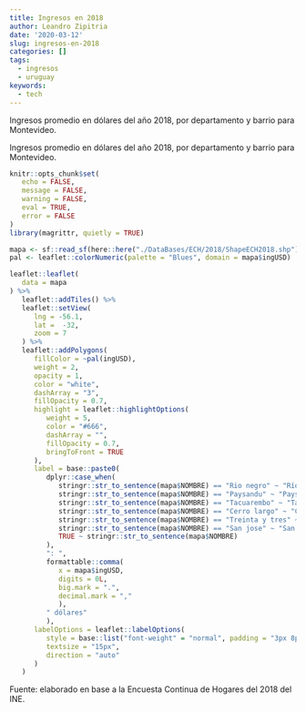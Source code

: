 ```yaml
---
title: Ingresos en 2018
author: Leandro Zipitria
date: '2020-03-12'
slug: ingresos-en-2018
categories: []
tags:
  - ingresos
  - uruguay
keywords:
  - tech
---
```


Ingresos promedio en dólares del año 2018, por departamento y barrio para Montevideo.

<!--more-->

Ingresos promedio en dólares del año 2018, por departamento y barrio para Montevideo. 

```r
knitr::opts_chunk$set(
   echo = FALSE,
   message = FALSE,
   warning = FALSE,
   eval = TRUE,
   error = FALSE
)
library(magrittr, quietly = TRUE)
```

```r
mapa <- sf::read_sf(here::here("./DataBases/ECH/2018/ShapeECH2018.shp"))
pal <- leaflet::colorNumeric(palette = "Blues", domain = mapa$ingUSD)
```

```r
leaflet::leaflet(
   data = mapa
) %>%
   leaflet::addTiles() %>%
   leaflet::setView(
      lng = -56.1,
      lat =  -32,
      zoom = 7
   ) %>% 
   leaflet::addPolygons(
      fillColor = ~pal(ingUSD),
      weight = 2,
      opacity = 1,
      color = "white",
      dashArray = "3",
      fillOpacity = 0.7,
      highlight = leaflet::highlightOptions(
         weight = 5,
         color = "#666",
         dashArray = "",
         fillOpacity = 0.7,
         bringToFront = TRUE
      ),
      label = base::paste0(
         dplyr::case_when(
            stringr::str_to_sentence(mapa$NOMBRE) == "Rio negro" ~ "Río Negro",
            stringr::str_to_sentence(mapa$NOMBRE) == "Paysandu" ~ "Paysandú",
            stringr::str_to_sentence(mapa$NOMBRE) == "Tacuarembo" ~ "Tacuarembó",
            stringr::str_to_sentence(mapa$NOMBRE) == "Cerro largo" ~ "Cerro Largo",
            stringr::str_to_sentence(mapa$NOMBRE) == "Treinta y tres" ~ "Treinta y Tres",
            stringr::str_to_sentence(mapa$NOMBRE) == "San jose" ~ "San José",
            TRUE ~ stringr::str_to_sentence(mapa$NOMBRE)
         ),
         ": ",
         formattable::comma(
            x = mapa$ingUSD,
            digits = 0L,
            big.mark = ".",
            decimal.mark = ","
            ),
         " dólares"
         ),
      labelOptions = leaflet::labelOptions(
         style = base::list("font-weight" = "normal", padding = "3px 8px"),
         textsize = "15px",
         direction = "auto"
      )
   )
```

Fuente: elaborado en base a la Encuesta Continua de Hogares del 2018 del INE.

